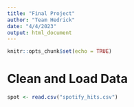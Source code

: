 ```yaml
---
title: "Final Project"
author: "Team Hedrick"
date: "4/4/2023"
output: html_document
---
```


```r
knitr::opts_chunk$set(echo = TRUE)
```

# Clean and Load Data
```r
spot <- read.csv("spotify_hits.csv")

```

